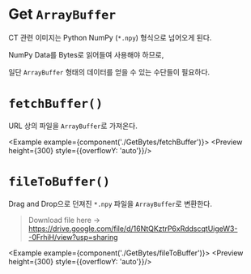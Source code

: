 
# Get `ArrayBuffer`

CT 관련 이미지는 Python NumPy (`*.npy`) 형식으로 넘어오게 된다.

NumPy Data를 Bytes로 읽어들여 사용해야 하므로,

일단 `ArrayBuffer` 형태의 데이터를 얻을 수 있는 수단들이 필요하다.

# `fetchBuffer()`

URL 상의 파일을 `ArrayBuffer`로 가져온다.

<Example example={component('./GetBytes/fetchBuffer')}>
  <Preview height={300} style={{overflowY: 'auto'}}/>
</Example>

# `fileToBuffer()`

Drag and Drop으로 던져진 `*.npy` 파일을 `ArrayBuffer`로 변환한다.

> Download file here → <https://drive.google.com/file/d/16NtQKztrP6xRddscqtUigeW3--0FrhiH/view?usp=sharing>

<Example example={component('./GetBytes/fileToBuffer')}>
  <Preview height={300} style={{overflowY: 'auto'}}/>
</Example>